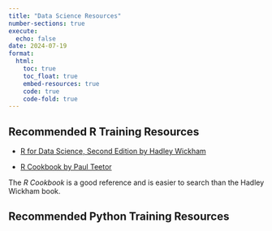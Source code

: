 ```yaml
---
title: "Data Science Resources"
number-sections: true
execute: 
  echo: false
date: 2024-07-19
format: 
  html:
    toc: true
    toc_float: true
    embed-resources: true
    code: true
    code-fold: true
---
```


## Recommended R Training Resources

-   [R for Data Science, Second Edition by Hadley Wickham](https://r4ds.hadley.nz/ "R for Data Science, Second Edition by Hadley Wickham")

-   [R Cookbook by Paul Teetor](https://www.oreilly.com/library/view/r-cookbook/9780596809287/ "R Cookbook by Paul Teetor")

The *R Cookbook* is a good reference and is easier to search than the Hadley Wickham book.

## Recommended Python Training Resources
